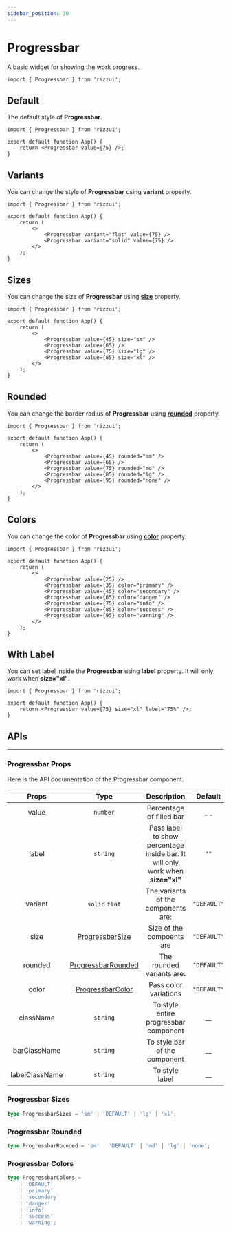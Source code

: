 ```yaml
---
sidebar_position: 30
---
```



# Progressbar

A basic widget for showing the work progress.

```tsx
import { Progressbar } from 'rizzui';
```

<div className="mb-28" />

## Default

The default style of **Progressbar**.

<Paper>
	<Progressbar value={75} />
</Paper>

```tsx
import { Progressbar } from 'rizzui';

export default function App() {
	return <Progressbar value={75} />;
}
```

<div className="mb-16" />

## Variants

You can change the style of **Progressbar** using **variant** property.

<Paper className="gap-6">
	<Progressbar variant="flat" value={50} />
	<Progressbar variant="solid" value={90} />
</Paper>

```tsx
import { Progressbar } from 'rizzui';

export default function App() {
	return (
		<>
			<Progressbar variant="flat" value={75} />
			<Progressbar variant="solid" value={75} />
		</>
	);
}
```

<div className="mb-16" />

## Sizes

You can change the size of **Progressbar** using [**size**](#progressbar-sizes) property.

<Paper className="gap-6">
	<Progressbar value={45} size="sm" />
	<Progressbar value={65} />
	<Progressbar value={75} size="lg" />
	<Progressbar value={85} size="xl" />
</Paper>

```tsx
import { Progressbar } from 'rizzui';

export default function App() {
	return (
		<>
			<Progressbar value={45} size="sm" />
			<Progressbar value={65} />
			<Progressbar value={75} size="lg" />
			<Progressbar value={85} size="xl" />
		</>
	);
}
```

<div className="mb-16" />

## Rounded

You can change the border radius of **Progressbar** using [**rounded**](#progressbar-rounded) property.

<Paper className="gap-6">
	<Progressbar value={45} rounded="sm" />
	<Progressbar value={65} />
	<Progressbar value={75} rounded="md" />
	<Progressbar value={85} rounded="lg" />
	<Progressbar value={95} rounded="none" />
</Paper>

```tsx
import { Progressbar } from 'rizzui';

export default function App() {
	return (
		<>
			<Progressbar value={45} rounded="sm" />
			<Progressbar value={65} />
			<Progressbar value={75} rounded="md" />
			<Progressbar value={85} rounded="lg" />
			<Progressbar value={95} rounded="none" />
		</>
	);
}
```

<div className="mb-16" />

## Colors

You can change the color of **Progressbar** using [**color**](#progressbar-colors) property.

<Paper className="gap-6">
	<Progressbar value={25} />
	<Progressbar value={35} color="primary" />
	<Progressbar value={45} color="secondary" />
	<Progressbar value={65} color="danger" />
	<Progressbar value={75} color="info" />
	<Progressbar value={85} color="success" />
	<Progressbar value={95} color="warning" />
</Paper>

```tsx
import { Progressbar } from 'rizzui';

export default function App() {
	return (
		<>
			<Progressbar value={25} />
			<Progressbar value={35} color="primary" />
			<Progressbar value={45} color="secondary" />
			<Progressbar value={65} color="danger" />
			<Progressbar value={75} color="info" />
			<Progressbar value={85} color="success" />
			<Progressbar value={95} color="warning" />
		</>
	);
}
```

<div className="mb-16" />

## With Label

You can set label inside the **Progressbar** using **label** property. It will only work when **size="xl"**.

<Paper>
	<Progressbar value={75} size="xl" label="75%" />
</Paper>

```tsx
import { Progressbar } from 'rizzui';

export default function App() {
	return <Progressbar value={75} size="xl" label="75%" />;
}
```

<div className="mb-20" />

## APIs

<hr />

<div className="mb-10" />

### Progressbar Props

Here is the API documentation of the Progressbar component.

<div className="overflow-x-auto">

|     Props      |                    Type                    |                                  Description                                   |   Default   |
| :------------: | :----------------------------------------: | :----------------------------------------------------------------------------: | :---------: |
|     value      |                  `number`                  |                            Percentage of filled bar                            |    \_ \_    |
|     label      |                  `string`                  | Pass label to show percentage inside bar. It will only work when **size="xl"** |    `""`     |
|    variant     |               `solid` `flat`               |                      The variants of the components are:                       | `"DEFAULT"` |
|      size      |   [ProgressbarSize](#progressbar-sizes)    |                           Size of the compoents are                            | `"DEFAULT"` |
|    rounded     | [ProgressbarRounded](#progressbar-rounded) |                           The rounded variants are:                            | `"DEFAULT"` |
|     color      |  [ProgressbarColor](#progressbar-colors)   |                             Pass color variations                              | `"DEFAULT"` |
|   className    |                  `string`                  |                     To style entire progressbar component                      |    \_\_     |
|  barClassName  |                  `string`                  |                         To style bar of the component                          |    \_\_     |
| labelClassName |                  `string`                  |                                 To style label                                 |    \_\_     |

</div>

<div className="mb-10" />

### Progressbar Sizes

```ts
type ProgressbarSizes = 'sm' | 'DEFAULT' | 'lg' | 'xl';
```

<div className="mb-10" />

### Progressbar Rounded

```ts
type ProgressbarRounded = 'sm' | 'DEFAULT' | 'md' | 'lg' | 'none';
```

<div className="mb-10" />

### Progressbar Colors

```ts
type ProgressbarColors =
	| 'DEFAULT'
	| 'primary'
	| 'secondary'
	| 'danger'
	| 'info'
	| 'success'
	| 'warning';
```
